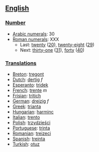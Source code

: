 == [[English]] ==

=== [[Number]] ===

*[[w:Arabic Numerals|Arabic numerals]]: 30
*[[w:Roman numerals|Roman numerals]]: XXX
**Last: [[twenty]] ([[20]]), [[twenty-eight]] ([[29]])
**Next: [[thirty-one]] ([[31]]), [[forty]] ([[40]])

=== [[Translations]] ===

*[[Breton]]: [[tregont]]
*[[Dutch]]: [[dertig]] ''f''
*[[Esperanto]]: [[tridek]]
*[[French]]: [[trente]] ''m''
*[[Frisian]]: [[tritich]]
*[[German]]: [[dreizig]] ''f''
*[[Greek]]: [[trianta]]
*[[Hungarian]]: [[harminc]]
*[[Italian]]: [[trento]]
*[[Polish]]: [[trzydzieści]]
*[[Portuguese]]: [[trinta]]
*[[Romanian]]: [[treizeci]]
*[[Spanish]]: [[treinta]]
*[[Turkish]]: [[otuz]]